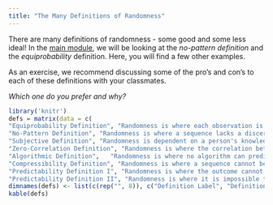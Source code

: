 ```yaml
---
title: "The Many Definitions of Randomness"
---
```

There are many definitions of randomness - some good and some less ideal! In the [main module](.\definition1.html), we will be looking at the *no-pattern definition* and the *equiprobability* definition. Here, you will find a few other examples.

As an exercise, we recommend discussing some of the pro's and con's to each of these definitions with your classmates. 

*Which one do you prefer and why?*

```r
library('knitr')
defs = matrix(data = c(
"Equiprobability Definition", "Randomness is where each observation is equally likely to be selected.", "Batanero et al. (2016)", 
"No-Pattern Definition", "Randomness is where a sequence lacks a discernible pattern.", "Gougis et al. (2017)",
"Subjective Definition", "Randomness is dependent on a person's knowledge.",	"Batanero et al. (2016)",
"Zero-Correlation Definition", "Randomness is where the correlation between pairs of adjacent observations is zero.", "Nickerson (2002)",
"Algorithmic Definition",	"Randomness is where no algorithm can predict future observations of a sequence.", "Batanero et al. (2016)",
"Compressibility Definition", "Randomness is where a sequence cannot be compressed or compacted into a shorter form.", "Chaitin (1975)",
"Predictability Definition I", "Randomness is where the outcome cannot be predicted even though the probability of each observation is fixed.", "New Zealand Ministry of Education (2012)",
"Predictability Definition II",	"Randomness is where it is impossible to predict when an observation will occur", "Bennett (2011)"), nrow = 8, ncol = 3, byrow = T)
dimnames(defs) <- list(c(rep("", 8)), c("Definition Label", "Definition", 	"Reference"))
kable(defs)
```
